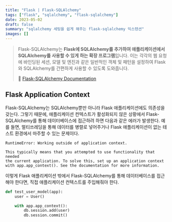 ```yaml
---
title: "Flask | Flask-SQLAlchemy"
tags: ["flask", "sqlalchemy", "flask-sqlalchemy"]
date: 2023-05-02
draft: false
summary: "sqlalchemy 세팅을 쉽게 해주는 flask-sqlalchemy 익스텐션"
images: []
---
```


> Flask-SQLAlchemy는 **Flask에 SQLAlchemy를 추가하여 애플리케이션에서 SQLAlchemy를 사용할 수 있게 하는 확장 프로그램**입니다. 이는 각각의 웹 요청에 바인딩된 세션, 모델 및 엔진과 같은 일반적인 객체 및 패턴을 설정하여 Flask와 SQLAlchemy를 간편하게 사용할 수 있도록 도와줍니다.
>
> 🔗 [Flask-SQLAlchemy Documentation](https://flask-sqlalchemy.palletsprojects.com/)

## Flask Application Context

Flask-SQLAlchemy는 SQLAlchemy뿐만 아니라 Flask 애플리케이션에도 의존성을 갖는다. 그렇기 때문에, 애플리케이션 컨텍스트가 활성화되지 않은 상황에서 Flask-SQLAlchemy를 통해 데이터베이스에 접근하려 하면 다음과 같은 에러가 발생한다. 예를 들면, 멀티쓰레딩을 통해 데이터를 병렬로 넣어주거나 Flask 애플리케이션이 없는 테스트 환경에서 마주할 수 있는 문제이다.

```text
RuntimeError: Working outside of application context.

This typically means that you attempted to use functionality that needed
the current application. To solve this, set up an application context
with app.app_context(). See the documentation for more information.
```

이렇게 Flask 애플리케이션 밖에서 Flask-SQLAlchemy를 통해 데이터베이스를 접근해야 한다면, 직접 애플리케이션 컨텍스트를 주입해줘야 한다.

```python
def test_user_model(app):
    user = User()

    with app.app_context():
        db.session.add(user)
        db.session.commit()
```

